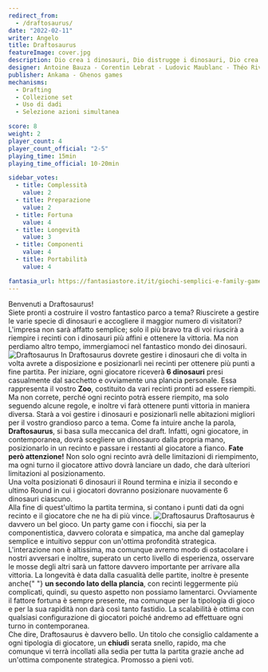 ```yaml
---
redirect_from:
  - /draftosaurus/
date: "2022-02-11"
writer: Angelo
title: Draftosaurus
featureImage: cover.jpg
description: Dio crea i dinosauri, Dio distrugge i dinosauri, Dio crea l'uomo, l'uomo distrugge Dio, l'uomo crea i dinosauri.
designer: Antoine Bauza - Corentin Lebrat - Ludovic Maublanc - Théo Rivière
publisher: Ankama - Ghenos games
mechanisms:
  - Drafting
  - Collezione set
  - Uso di dadi
  - Selezione azioni simultanea

score: 8
weight: 2
player_count: 4
player_count_official: "2-5"
playing_time: 15min
playing_time_official: 10-20min

sidebar_votes:
  - title: Complessità
    value: 2
  - title: Preparazione
    value: 2
  - title: Fortuna
    value: 4
  - title: Longevità
    value: 3
  - title: Componenti
    value: 4
  - title: Portabilità
    value: 4

fantasia_url: https://fantasiastore.it/it/giochi-semplici-e-family-games/6480-draftosaurus.html
---
```


<Setting>
  Benvenuti a Draftosaurus!
  <br />
  Siete pronti a costruire il vostro fantastico parco a tema? Riuscirete a
  gestire le varie specie di dinosauri e accogliere il maggior numero di
  visitatori? L'impresa non sarà affatto semplice; solo il più bravo tra di voi
  riuscirà a riempire i recinti con i dinosauri più affini e ottenere la
  vittoria. Ma non perdiamo altro tempo, immergiamoci nel fantastico mondo dei
  dinosauri.
</Setting>

<img src="./game1.jpg" alt="Draftosaurus" />

<Rules>
  In Draftosaurus dovrete gestire i dinosauri che di volta in volta avrete a
  disposizione e posizionarli nei recinti per ottenere più punti a fine partita.
  Per iniziare, ogni giocatore riceverà <strong>6 dinosauri</strong> presi
  casualmente dal sacchetto e ovviamente una plancia personale. Essa rappresenta
  il vostro <strong>Zoo</strong>, costituito da vari recinti pronti ad essere
  riempiti. Ma non correte, perché ogni recinto potrà essere riempito, ma solo
  seguendo alcune regole, e inoltre vi farà ottenere punti vittoria in maniera
  diversa. Starà a voi gestire i dinosauri e posizionarli nelle abitazioni
  migliori per il vostro grandioso parco a tema. Come fa intuire anche la
  parola, <strong>Draftosaurus</strong>, si basa sulla meccanica del draft.
  Infatti, ogni giocatore, in contemporanea, dovrà scegliere un dinosauro dalla
  propria mano, posizionarlo in un recinto e passare i restanti al giocatore a
  fianco. <strong>Fate però attenzione!</strong> Non solo ogni recinto avrà
  delle limitazioni di riempimento, ma ogni turno il giocatore attivo dovrà
  lanciare un dado, che darà ulteriori limitazioni al posizionamento.
  <br />
  Una volta posizionati 6 dinosauri il Round termina e inizia il secondo e
  ultimo Round in cui i giocatori dovranno posizionare nuovamente 6 dinosauri
  ciascuno.
  <br />
  Alla fine di quest'ultimo la partita termina, si contano i punti dati da ogni
  recinto e il giocatore che ne ha di più vince.
</Rules>

<img src="./game2.jpg" alt="Draftosaurus" />

<Feedback>
  Draftosaurus è davvero un bel gioco. Un party game con i fiocchi, sia per la
  componentistica, davvero colorata e simpatica, ma anche dal gameplay semplice
  e intuitivo seppur con un'ottima profondità strategica. L'interazione non è
  altissima, ma comunque avremo modo di ostacolare i nostri avversari e inoltre,
  superato un certo livello di esperienza, osservare le mosse degli altri sarà
  un fattore davvero importante per arrivare alla vittoria. La longevità è data
  dalla casualità delle partite, inoltre è presente anche{" "}
  <strong>un secondo lato della plancia</strong>, con recinti leggermente più
  complicati, quindi, su questo aspetto non possiamo lamentarci. Ovviamente il
  fattore fortuna è sempre presente, ma comunque per la tipologia di gioco e per
  la sua rapidità non darà così tanto fastidio. La scalabilità è ottima con
  qualsiasi configurazione di giocatori poiché andremo ad effettuare ogni turno
  in contemporanea.
  <br />
  Che dire, Draftosaurus è davvero bello. Un titolo che consiglio caldamente a
  ogni tipologia di giocatore, un <strong>chiudi</strong> serata snello, rapido,
  ma che comunque vi terrà incollati alla sedia per tutta la partita grazie
  anche ad un'ottima componente strategica. Promosso a pieni voti.
</Feedback>

<Instagram id="CZ1McUMjHpC" />
